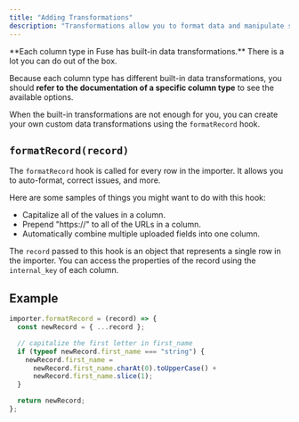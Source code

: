 ```yaml
---
title: "Adding Transformations"
description: "Transformations allow you to format data and manipulate schemas."
---
```


<Note>
**Each column type in Fuse has built-in data transformations.** There is a lot you can do out of the box.

Because each column type has different built-in data transformations, you should **refer to the documentation of a specific column type** to see the available options.

</Note>

When the built-in transformations are not enough for you, you can create your own custom data transformations using the `formatRecord` hook.

## `formatRecord(record)`

The `formatRecord` hook is called for every row in the importer. It allows you to auto-format, correct issues, and more.

Here are some samples of things you might want to do with this hook:

- Capitalize all of the values in a column.
- Prepend "https://" to all of the URLs in a column.
- Automatically combine multiple uploaded fields into one column.

The `record` passed to this hook is an object that represents a single row in the importer. You can access the properties of the record using the `internal_key` of each column.

## Example

```javascript
importer.formatRecord = (record) => {
  const newRecord = { ...record };

  // capitalize the first letter in first_name
  if (typeof newRecord.first_name === "string") {
    newRecord.first_name =
      newRecord.first_name.charAt(0).toUpperCase() +
      newRecord.first_name.slice(1);
  }

  return newRecord;
};
```
